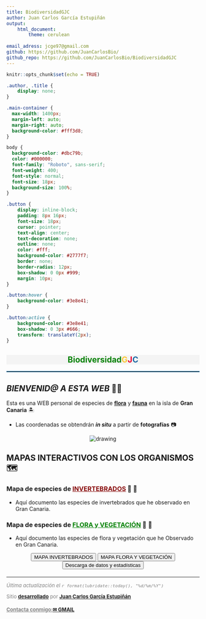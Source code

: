 ```yaml
---
title: BiodiversidadGJC
author: Juan Carlos García Estupiñán
output: 
    html_document:
        theme: cerulean
        
email_adress: jcge97@gmail.com
github: https://github.com/JuanCarlosBio/ 
github_repo: https://github.com/JuanCarlosBio/BiodiversidadGJC
---
```


```r
knitr::opts_chunk$set(echo = TRUE)
```

<link rel="icon" href="figures/GC_mapa.png">

<link rel="preconnect" href="https://fonts.googleapis.com">
<link rel="preconnect" href="https://fonts.gstatic.com" crossorigin>
<link href="https://fonts.googleapis.com/css2?family=Montserrat:ital,wght@0,100..900;1,100..900&family=Roboto+Slab:wght@100..900&family=Roboto:ital,wght@0,100;0,300;0,400;0,500;0,700;0,900;1,100;1,300;1,400;1,500;1,700;1,900&display=swap" rel="stylesheet">

```css
.author, .title {
    display: none;
}

.main-container {
  max-width: 1400px;
  margin-left: auto;
  margin-right: auto;
  background-color: #fff3d8;
}

body {
  background-color: #dbc79b;
  color: #000000;
  font-family: "Roboto", sans-serif;
  font-weight: 400;
  font-style: normal;
  font-size: 18px;
  background-size: 100%;
}

.button {
    display: inline-block;
    padding: 8px 16px;
    font-size: 18px;
    cursor: pointer;
    text-align: center;
    text-decoration: none;
    outline: none;
    color: #fff;
    background-color: #2777f7;
    border: none;
    border-radius: 12px;
    box-shadow: 0 0px #999;
    margin: 10px;
}

.button:hover {
    background-color: #3e8e41;
}

.button:active {
    background-color: #3e8e41;
    box-shadow: 0 3px #666;
    transform: translateY(2px);
}
```

<center>

<div style="background-color: #F4F4F4; text-align: center;">
# **<span style='color: green'>Biodiversidad</span><span style='color: #fcc938'>G</span><span style='color: #e8002d'>J</span><span style='color: #1e68a4'>C</span>**
</div>

<hr style="border: 1px solid #317EAC;">

</center>

## ***BIENVENID@ A ESTA WEB*** 👨‍💻

Esta es una WEB personal de especies de **<u>flora</u>** y **<u>fauna</u>** en la isla de **Gran Canaria** 🏝️ 

* Las coordenadas se obtendrán ***in situ*** a partir de **fotografías** &#128247; 

<center>

<img src="figures/GC_mapa.png" alt="drawing"/>

</center>

## <strong>MAPAS INTERACTIVOS CON LOS ORGANISMOS</strong> 🗺️️

### Mapa de especies de <span style='color: #870909'><u>INVERTEBRADOS</u></span> 🐌 🐜

* Aquí documento las especies de invertebrados que he observado en Gran Canaria.

### Mapa de especies de <span style='color: green'><u>FLORA y VEGETACIÓN</u></span> 🌺 🌱

* Aquí documento las especies de flora y vegetación que he Observado en Gran Canaria.

<div style="text-align: center;">
<button class="button" onclick="window.location.href='./invertebrates'">MAPA INVERTEBRADOS</button>
<button class="button" onclick="window.location.href='./flora'">MAPA FLORA Y VEGETACIÓN</button>
<button class="button" onclick="window.location.href='./data'">Descarga de datos y estadísticas</button>
</div>



<footer style="text align: center; margin-top: 20px; font-size: small; color: gray">
  <hr>
  <p><em>Última actualización el `r format(lubridate::today(), "%d/%m/%Y")`</em></p>
  <p>Sitio [<u>**desarrollado**</u>](`r rmarkdown::metadata$github_repo`) por [<u>**Juan Carlos García Estupiñán**</u>](`r rmarkdown::metadata$github`)</p>
  <p><h4><u>Contacta conmigo:</u>[**&#x2709; GMAIL**](mailto:`r rmarkdown::metadata$email_adress`)</h4></p>
</footer>